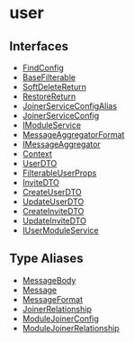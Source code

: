 
# user

## Interfaces

- [FindConfig](../user/interfaces/user.FindConfig.mdx)
- [BaseFilterable](../user/interfaces/user.BaseFilterable.mdx)
- [SoftDeleteReturn](../user/interfaces/user.SoftDeleteReturn.mdx)
- [RestoreReturn](../user/interfaces/user.RestoreReturn.mdx)
- [JoinerServiceConfigAlias](../user/interfaces/user.JoinerServiceConfigAlias.mdx)
- [JoinerServiceConfig](../user/interfaces/user.JoinerServiceConfig.mdx)
- [IModuleService](../user/interfaces/user.IModuleService.mdx)
- [MessageAggregatorFormat](../user/interfaces/user.MessageAggregatorFormat.mdx)
- [IMessageAggregator](../user/interfaces/user.IMessageAggregator.mdx)
- [Context](../user/interfaces/user.Context.mdx)
- [UserDTO](../user/interfaces/user.UserDTO.mdx)
- [FilterableUserProps](../user/interfaces/user.FilterableUserProps.mdx)
- [InviteDTO](../user/interfaces/user.InviteDTO.mdx)
- [CreateUserDTO](../user/interfaces/user.CreateUserDTO.mdx)
- [UpdateUserDTO](../user/interfaces/user.UpdateUserDTO.mdx)
- [CreateInviteDTO](../user/interfaces/user.CreateInviteDTO.mdx)
- [UpdateInviteDTO](../user/interfaces/user.UpdateInviteDTO.mdx)
- [IUserModuleService](../user/interfaces/user.IUserModuleService.mdx)

## Type Aliases

- [MessageBody](../user/types/user.MessageBody.mdx)
- [Message](../user/types/user.Message.mdx)
- [MessageFormat](../user/types/user.MessageFormat.mdx)
- [JoinerRelationship](../user/types/user.JoinerRelationship.mdx)
- [ModuleJoinerConfig](../user/types/user.ModuleJoinerConfig.mdx)
- [ModuleJoinerRelationship](../user/types/user.ModuleJoinerRelationship.mdx)

